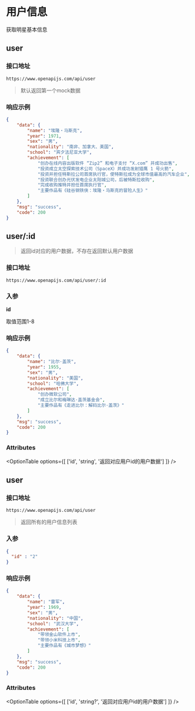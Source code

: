 
# 用户信息

获取明星基本信息

## <OptionBadge type="get" />user

### 接口地址

```url
https://www.openapijs.com/api/user
```

> 默认返回第一个mock数据

### 响应示例

```json
{
    "data": {
        "name": "埃隆・马斯克",
        "year": 1971,
        "sex": "男",
        "nationality": "南非、加拿大、美国",
        "school": "宾夕法尼亚大学",
        "achievement": [
            "创办在线内容出版软件 “Zip2” 和电子支付 “X.com” 并成功出售",
            "投资成立太空探索技术公司（SpaceX）并成功发射猎鹰 1 号火箭",
            "投资并担任特斯拉公司首席执行官，使特斯拉成为全球市值最高的汽车企业",
            "投资联合创办光伏发电企业太阳城公司，后被特斯拉收购",
            "完成收购推特并担任首席执行官",
            "主要作品有《硅谷钢铁侠：埃隆・马斯克的冒险人生》"
        ]
    },
    "msg": "success",
    "code": 200
}
```

## <OptionBadge type="get" />user/:id

> 返回id对应的用户数据，不存在返回默认用户数据

### 接口地址

```url
https://www.openapijs.com/api/user/:id
```

### 入参

**id**

取值范围1-8

### 响应示例

```json
{
    "data": {
        "name": "比尔·盖茨",
        "year": 1955,
        "sex": "男",
        "nationality": "美国",
        "school": "哈佛大学",
        "achievement": [
            "创办微软公司",
            "成立比尔和梅琳达·盖茨基金会",
            "主要作品有《走进比尔：解码比尔·盖茨》"
        ]
    },
    "msg": "success",
    "code": 200
}
```

### Attributes

<OptionTable
  options={[
    ['id', 'string', '返回对应用户id的用户数据']
  ]}
/>

## <OptionBadge type="post" />user

### 接口地址

```url
https://www.openapijs.com/api/user
```

> 返回所有的用户信息列表

### 入参

```json
{
  "id" : "2"
}
```

### 响应示例

```json
{
    "data": {
        "name": "雷军",
        "year": 1969,
        "sex": "男",
        "nationality": "中国",
        "school": "武汉大学",
        "achievement": [
            "带领金山软件上市",
            "带领小米科技上市",
            "主要作品有《城市梦想》"
        ]
    },
    "msg": "success",
    "code": 200
}
```

### Attributes

<OptionTable
  options={[
    ['id', 'string?', '返回对应用户id的用户数据']
  ]}
/>
